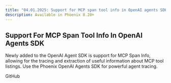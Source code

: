 ```yaml
---
title: "04.01.2025: Support for MCP span tool info in OpenAI agents SDK 🔨"
description: Available in Phoenix 8.20+
---
```


<Update label="04.01.2025">

## Support For MCP Span Tool Info In OpenAI Agents SDK

Newly added to the OpenAI Agent SDK is support for MCP Span Info, allowing for the tracing and extraction of useful information about MCP tool listings. Use the Phoenix OpenAI Agents SDK for powerful agent tracing.

<Card title="feat: capture result from MCPListToolsSpanData by RogerHYang · Pull Request #1458 · Arize-ai/openinference" icon="github" href="https://github.com/Arize-ai/openinference/pull/1458" horizontal>
  GitHub
</Card>
</Update>
